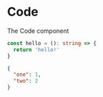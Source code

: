 
<Meta title="MDX/Code" />

# Code

The Code component

```ts
const hello = (): string => {
  return 'hello!'
}
```

```json
{
  "one": 1,
  "two": 2
}
```
